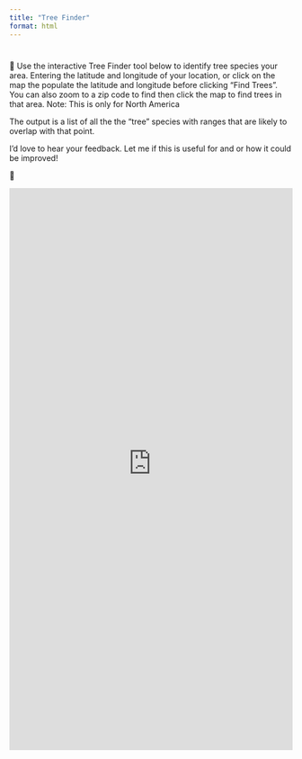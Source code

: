 ```yaml
---
title: "Tree Finder"
format: html
---
```


# 

🌳 Use the interactive Tree Finder tool below to identify tree species your area. Entering the latitude and longitude of your location, or click on the map the populate the latitude and longitude before clicking "Find Trees". You can also zoom to a zip code to find then click the map to find trees in that area. Note: This is only for North America

The output is a list of all the the "tree" species with ranges that are
likely to overlap with that point.

I'd love to hear your feedback. Let me if this is useful for and or how it could be improved!

🌳

<iframe 
    src="https://nameless-meadow-06017-9ee2b7316d7a.herokuapp.com/" 
    width="100%" 
    height="1000" 
    style="border: none;">
</iframe>

